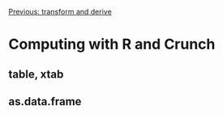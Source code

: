 <!--
%\VignetteEngine{knitr::knitr}
%\VignetteIndexEntry{Analyzing data with rcrunch}
-->

[Previous: transform and derive](derive.html)

# Computing with R and Crunch

## table, xtab

## as.data.frame

